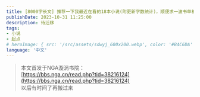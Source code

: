 ```yaml
---
title: ​[8000字长文] 推荐一下我最近在看的18本小说(附更新字数统计)，顺便求一波书单相近的小说
publishDate: 2023-10-31 11:25:00
description: 待迁移
tags:
- 小说
- 起点
# heroImage: { src: '/src/assets/sdwyj_600x200.webp', color: '#B4C6DA' }
language: '中文'
---
```


> 本文首发于NGA漩涡书院：  
> [https://bbs.nga.cn/read.php?tid=38216124](https://bbs.nga.cn/read.php?tid=38216124)  
> 以后有时间了再搬过来


